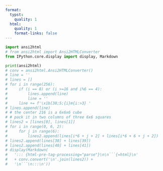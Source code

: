 ```yaml
---
format:
  typst:
    quality: 1
  html:
    quality: 1
    format-links: false
---
```


```python
import ansi2html
# from ansi2html import Ansi2HTMLConverter
from IPython.core.display import display, Markdown

print(ansi2html)
# conv = ansi2html.Ansi2HTMLConverter()
# line = ''
# lines = []
# for i in range(256):
#     if (i == 8) or (i >=16 and i%6 == 4):
#         lines.append(line)
#         line = ''
#     line += f'\x1b[38;5;{i}m{i:>3} '
# lines.append(line)
# # the center 216 is a 6x6x6 cube
# # pack it in two columns of three 6x6 squares
# lines2 = [lines[0], lines[1]]
# for i in range(0, 6, 2):
#     for j in range(6):
#         lines2.append(lines[i*6 + j + 2] + lines[i*6 + 6 + j + 2])
# lines2.append(lines[38] + lines[39])
# lines2.append(lines[40] + lines[41])
# display(Markdown(
#   '::: {html-pre-tag-processing="parse"}\n\n```{=html}\n'
#   + conv.convert('\n'.join(lines2)) +
#   '\n```\n:::\n'))
```
